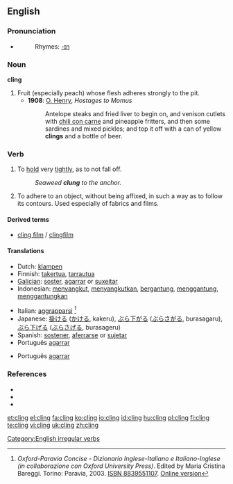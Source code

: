 ==English==

===Pronunciation===
*{{IPA|/'kliɳ/}}
*:Rhymes: [[Rhymes:English:-ɪŋ|-ɪŋ]]

===Noun===
'''cling'''
# Fruit (especially peach) whose flesh adheres strongly to the pit.
#* '''1908''': [[w:O. Henry|O. Henry]], ''Hostages to Momus''
#*:  Antelope steaks and fried liver to begin on, and venison cutlets with [[chili con carne]] and pineapple fritters, and then some sardines and mixed pickles; and top it off with a can of yellow '''clings''' and a bottle of beer.

===Verb===
{{en-verb|clings|clinging|clung}}

# To [[hold]] very [[tight]]ly, as to not fall off.
#:''Seaweed '''clung''' to the anchor.''
# To adhere to an object, without being affixed, in such a way as to follow its contours. Used especially of fabrics and films.

====Derived terms====
*[[cling film]] / [[clingfilm]]

====Translations====
{{top}}
*Dutch: [[klampen]]
*Finnish: [[takertua]], [[tarrautua]]
*[[Galician]]: [[soster]], [[agarrar]] or [[suxeitar]]
*Indonesian: [[sangkut|menyangkut]], [[sangkut|menyangkutkan]], [[gantung|bergantung]], [[gantung|menggantung]], [[gantung|menggantungkan]]
{{mid}}
*Italian: [[aggrapparsi]] <ref>''Oxford-Paravia Concise - Dizionario Inglese-Italiano e Italiano-Inglese (in collaborazione con Oxford University Press)''. Edited by Maria Cristina Bareggi. Torino: Paravia, 2003. [[W:Wikipedia:book sources| ISBN 8839551107]]. [http://www.oxfordparavia.it/ Online version]</ref>
*Japanese: [[掛ける]] ([[かける]], kakeru), [[ぶら下がる]] ([[ぶらさがる]], burasagaru), [[ぶら下げる]] ([[ぶらさげる]], burasageru)
*Spanish: [[sostener]], [[aferrarse]] or [[sujetar]]
*Português [[agarrar]]
{{bottom}}
*Português [[agarrar]]

===References===
*{{R:Century 1911}}
*{{R:Webster 1913}}
*<references/>

[[Category:English irregular verbs]]

[[et:cling]]
[[el:cling]]
[[fa:cling]]
[[ko:cling]]
[[io:cling]]
[[id:cling]]
[[hu:cling]]
[[pl:cling]]
[[fi:cling]]
[[te:cling]]
[[vi:cling]]
[[uk:cling]]
[[zh:cling]]